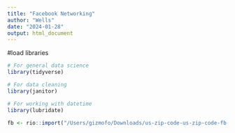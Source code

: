 ```yaml
---
title: "Facebook Networking"
author: "Wells"
date: "2024-01-28"
output: html_document
---
```

#load libraries
```r
# For general data science
library(tidyverse)

# For data cleaning
library(janitor)

# For working with datetime
library(lubridate)
```


```r
fb <- rio::import("/Users/gizmofo/Downloads/us-zip-code-us-zip-code-fb-social-connectedness-index-october-2021/zcta_zcta_shard2.tsv")


```